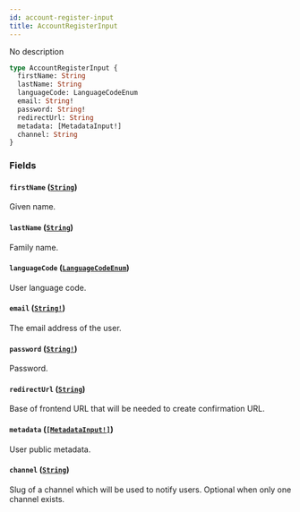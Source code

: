 ```yaml
---
id: account-register-input
title: AccountRegisterInput
---
```


No description

```graphql
type AccountRegisterInput {
  firstName: String
  lastName: String
  languageCode: LanguageCodeEnum
  email: String!
  password: String!
  redirectUrl: String
  metadata: [MetadataInput!]
  channel: String
}
```

### Fields

#### `firstName` ([`String`](../../../developer/api-reference/scalars/string))

Given name.

#### `lastName` ([`String`](../../../developer/api-reference/scalars/string))

Family name.

#### `languageCode` ([`LanguageCodeEnum`](../../../developer/api-reference/enums/language-code-enum))

User language code.

#### `email` ([`String!`](../../../developer/api-reference/scalars/string))

The email address of the user.

#### `password` ([`String!`](../../../developer/api-reference/scalars/string))

Password.

#### `redirectUrl` ([`String`](../../../developer/api-reference/scalars/string))

Base of frontend URL that will be needed to create confirmation URL.

#### `metadata` ([`[MetadataInput!]`](../../../developer/api-reference/inputs/metadata-input))

User public metadata.

#### `channel` ([`String`](../../../developer/api-reference/scalars/string))

Slug of a channel which will be used to notify users. Optional when only one channel exists.

